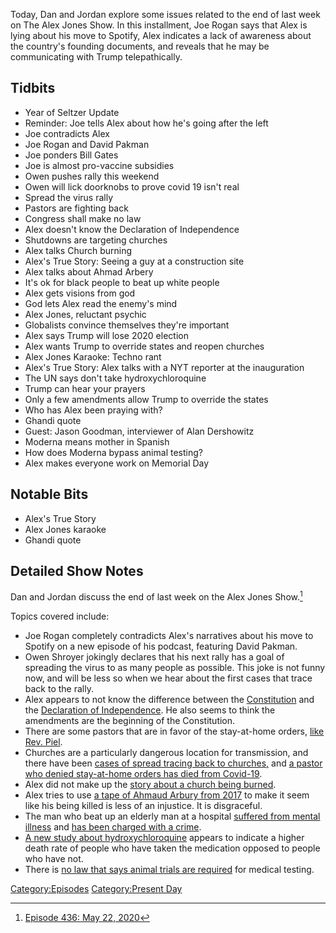 {{DEFAULTSORT:
    #_EPISODE_0436:May 22, 2020
}}{{Episode
    | title           = May 22, 2020
    | caption         = [https://knowledgefight.libsyn.com/436-may-22-2020 Listen to this episode on Libsyn]
    | episodeNumber   = 436
    | length          = 01:27:56
    | airDate         = May 25, 2020
    | coverageDate    = May 22, 2020
    | episodeType     = [[:Category:Present Day|Present Day]]
    | appearance      = [[Joe Rogan]], [[David Pakman]], [[Bill Gates]], [[Owen Shroyer]], [[Ahmad Arbery]], [[Jason Goodman]]
    | beverage        = Signature Selects Orange Cream; Signature Selects Strawberry Cream
    | previousEpisode = [[435: May 18-21, 2020]]
    | nextEpisode     = [[437: Gawain With a Telescope]]
}}

{{Stub}}

Today, Dan and Jordan explore some issues related to the end of last week on The Alex Jones Show. In this installment, Joe Rogan says that Alex is lying about his move to Spotify, Alex indicates a lack of awareness about the country's founding documents, and reveals that he may be communicating with Trump telepathically.

==Tidbits==

*Year of Seltzer Update
*Reminder: Joe tells Alex about how he's going after the left
*Joe contradicts Alex
*Joe Rogan and David Pakman
*Joe ponders Bill Gates
*Joe is almost pro-vaccine subsidies
*Owen pushes rally this weekend
*Owen will lick doorknobs to prove covid 19 isn't real
*Spread the virus rally
*Pastors are fighting back
*Congress shall make no law
*Alex doesn't know the Declaration of Independence
*Shutdowns are targeting churches
*Alex talks Church burning
*Alex's True Story: Seeing a guy at a construction site
*Alex talks about Ahmad Arbery
*It's ok for black people to beat up white people
*Alex gets visions from god
*God lets Alex read the enemy's mind
*Alex Jones, reluctant psychic
*Globalists convince themselves they're important
*Alex says Trump will lose 2020 election
*Alex wants Trump to override states and reopen churches
*Alex Jones Karaoke: Techno rant
*Alex's True Story: Alex talks with a NYT reporter at the inauguration
*The UN says don't take hydroxychloroquine
*Trump can hear your prayers
*Only a few amendments allow Trump to override the states
*Who has Alex been praying with?
*Ghandi quote
*Guest: Jason Goodman, interviewer of Alan Dershowitz
*Moderna means mother in Spanish
*How does Moderna bypass animal testing?
*Alex makes everyone work on Memorial Day

==Notable Bits==

*Alex's True Story
*Alex Jones karaoke
*Ghandi quote

==Detailed Show Notes==

Dan and Jordan discuss the end of last week on the Alex Jones Show.<ref>[https://knowledgefight.com/research/2020/5/24/episode-436-may-22-2020 Episode 436: May 22, 2020]</ref>

Topics covered include:

*Joe Rogan completely contradicts Alex's narratives about his move to Spotify on a new episode of his podcast, featuring David Pakman.
*Owen Shroyer jokingly declares that his next rally has a goal of spreading the virus to as many people as possible. This joke is not funny now, and will be less so when we hear about the first cases that trace back to the rally.
*Alex appears to not know the difference between the [https://constitutionus.com/ Constitution] and the [https://www.archives.gov/founding-docs/declaration-transcript Declaration of Independence]. He also seems to think the amendments are the beginning of the Constitution.
*There are some pastors that are in favor of the stay-at-home orders, [https://www.baltimoresun.com/maryland/carroll/lifestyles/cc-rl-piel-050920-20200509-rzvmvq7uizfcnbwj2bz7cvgg5i-story.html like Rev. Piel].
*Churches are a particularly dangerous location for transmission, and there have been [https://www.theguardian.com/world/2020/apr/03/california-church-coronvirus-outbreak-sacramento cases of spread tracing back to churches,] and [https://nypost.com/2020/04/13/virginia-pastor-who-held-packed-church-service-dies-of-coronavirus/ a pastor who denied stay-at-home orders has died from Covid-19].
*Alex did not make up the [https://www.insider.com/mississippi-church-violated-coronavirus-orders-burnt-down-2020-5 story about a church being burned].
*Alex tries to use [https://time.com/5838863/ahmaud-arbery-police-tase-video/ a tape of Ahmaud Arbury from 2017] to make it seem like his being killed is less of an injustice. It is disgraceful.
*The man who beat up an elderly man at a hospital [https://www.foxnews.com/us/patient-beat-elderly-man-suffers-mental-issues suffered from mental illness] and [https://www.detroitnews.com/story/news/local/detroit-city/2020/05/24/man-20-faces-charges-beating-75-year-old-nursing-home-roommate/5252345002/ has been charged with a crime].
*[https://www.theguardian.com/science/2020/may/22/hydroxychloroquine-trumps-covid-19-cure-increases-deaths-global-study-finds A new study about hydroxychloroquine] appears to indicate a higher death rate of people who have taken the medication opposed to people who have not.
*There is [https://www.statnews.com/2020/03/11/researchers-rush-to-start-moderna-coronavirus-vaccine-trial-without-usual-animal-testing/ no law that says animal trials are required] for medical testing.

[[Category:Episodes]]
[[Category:Present Day]]
